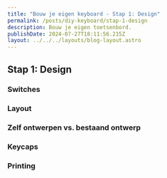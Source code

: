 ```yaml
---
title: "Bouw je eigen keyboard - Stap 1: Design"
permalink: /posts/diy-keyboard/stap-1-design
description: Bouw je eigen toetsenbord.
publishDate: 2024-07-27T18:11:56.215Z
layout: ../../../layouts/blog-layout.astro
---
```


## Stap 1: Design

### Switches

### Layout

### Zelf ontwerpen vs. bestaand ontwerp

### Keycaps

### Printing

<PrevNext prevText="Introductie" prevUrl="/posts/diy-keyboard" nextText="Stap 2: Bouwen" nextUrl="/posts/diy-keyboard/stap-2-bouwen"/>